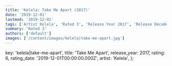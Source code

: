 ```yaml
---
title: 'Kelela: Take Me Apart (2017)'
date: '2019-12-01'
lastmod: '2019-12-01'
tags: ['Artist Kelela', 'Rated 3', 'Release Year 2017', 'Release Decade 2010']
summary: 'Rated 3'
authors: ['default']
images: ['/content/images/kelela|take-me-apart.jpg']
---
```


  key: 'kelela|take-me-apart',
  title: 'Take Me Apart',
  release_year: 2017,
  rating: 6,
  rating_date: '2019-12-01T00:00:00.000Z',
  artist: 'Kelela',
};

<MusicRating data={data} />
